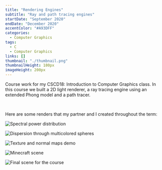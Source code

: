 ```yaml
---
title: "Rendering Engines"
subtitle: "Ray and path tracing engines"
startDate: "September 2020"
endDate: "December 2020"
accentColor: "#A93DFF"
categories: 
  - Computer Graphics
tags: 
  - C
  - Computer Graphics
links: []
thumbnail: "./thumbnail.png"
thumbnailHeight: 180px
imageHeight: 200px
---
```


Course work for my CSCD18: Introduction to Computer Graphics class. In this
course we built a 2D light renderer, a ray tracing engine using an extended
Phong model and a path tracer.

<br />

Here are some renders that my partner and I created throughout the term:

![Spectral power distribution](./renders/alt_scene.jpg)

![Dispersion through multicolored spheres](./renders/main_scene.jpg)

![Texture and normal maps demo](./renders/maps.png)

![Minecraft scene](./renders/minecraft.png)

![Final scene for the course](./renders/final.png)
